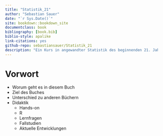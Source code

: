 ```yaml
--- 
title: "Statistik_21"
author: "Sebastian Sauer"
date: "`r Sys.Date()`"
site: bookdown::bookdown_site
documentclass: book
bibliography: [book.bib]
biblio-style: apalike
link-citations: yes
github-repo: sebastiansauer/Statistik_21
description: "Ein Kurs in angewandter Statistik des beginnenden 21. Jahrhunderts"
---
```


# Vorwort {-}

- Worum geht es in diesem Buch
- Ziel des Buches
- Unterschied zu anderen Büchern
- Didaktik
    - Hands-on
    - R
    - Lernfragen
    - Fallstudien
    - Aktuelle Entwicklungen